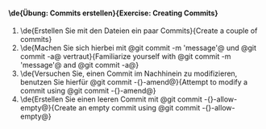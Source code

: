 ==== \de{'''Übung:'''  Commits erstellen}{'''Exercise:''' Creating Commits} ====

# \de{Erstellen Sie mit den Dateien ein paar Commits}{Create a couple of commits}
# \de{Machen Sie sich hierbei mit @git commit -m 'message'@ und @git commit -a@ vertraut}{Familiarize yourself with @git commit -m 'message'@ and @git commit -a@}
# \de{Versuchen Sie, einen Commit im Nachhinein zu modifizieren, benutzen Sie hierfür @git commit -{}-amend@}{Attempt to modify a commit using @git commit -{}-amend@}
# \de{Erstellen Sie einen leeren Commit mit @git commit -{}-allow-empty@}{Create an empty commit using @git commit -{}-allow-empty@}
